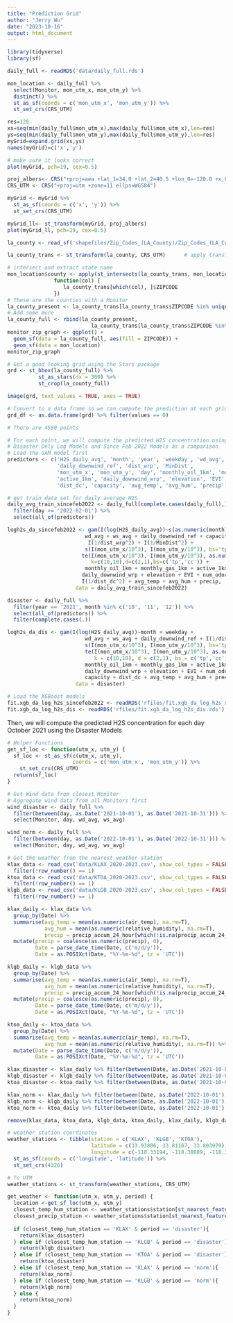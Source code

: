 ```yaml
---
title: "Prediction Grid"
author: "Jerry Wu"
date: "2023-10-16"
output: html_document
---
```


```r
library(tidyverse)
library(sf)
```

```r
daily_full <- readRDS('data/daily_full.rds')
```

```r
mon_location <- daily_full %>%
  select(Monitor, mon_utm_x, mon_utm_y) %>%
  distinct() %>%
  st_as_sf(coords = c('mon_utm_x', 'mon_utm_y')) %>%
  st_set_crs(CRS_UTM)

res=120
xs=seq(min(daily_full$mon_utm_x),max(daily_full$mon_utm_x),len=res)
ys=seq(min(daily_full$mon_utm_y),max(daily_full$mon_utm_y),len=res)
myGrid=expand.grid(xs,ys)
names(myGrid)=c('x','y')

# make sure it looks correct
plot(myGrid, pch=19, cex=0.5)

proj_albers<- CRS("+proj=aea +lat_1=34.0 +lat_2=40.5 +lon_0=-120.0 +x_0=0 +y_0=-4000000 +ellps=GRS80 +datum=NAD83 +units=km")
CRS_UTM <- CRS("+proj=utm +zone=11 ellps=WGS84")

myGrid <- myGrid %>%
  st_as_sf(coords = c('x', 'y')) %>% 
  st_set_crs(CRS_UTM)

myGrid_ll<- st_transform(myGrid, proj_albers)
plot(myGrid_ll, pch=19, cex=0.5)
```

```r
la_county <- read_sf('shapefiles/Zip_Codes_(LA_County)/Zip_Codes_(LA_County).shp')

la_county_trans <- st_transform(la_county, CRS_UTM)      # apply transformation to polygons sf

# intersect and extract state name
mon_location$county <- apply(st_intersects(la_county_trans, mon_location, sparse = FALSE), 2, 
               function(col) { 
                  la_county_trans[which(col), ]$ZIPCODE
               })
# These are the counties with a Monitor
la_county_present <- la_county_trans[la_county_trans$ZIPCODE %in% unique(mon_location$county), ]
# Add some more
la_county_full <- rbind(la_county_present, 
                           la_county_trans[la_county_trans$ZIPCODE %in% c(90278, 90260, 90501, 90505, 90710, 90746, 90248, 90806, 90807, 90247, 90710, 90502, 90717, 90250, 90249, 90506, 90747, 90755, 90731, 90732, 90275, 90274, 90802, 90277, 90254, 90261), ])
monitor_zip_graph <- ggplot() +
  geom_sf(data = la_county_full, aes(fill = ZIPCODE)) +
  geom_sf(data = mon_location)
monitor_zip_graph
```



```r
# Get a good looking grid using the Stars package
grd <- st_bbox(la_county_full) %>%
          st_as_stars(dx = 300) %>%
          st_crop(la_county_full)

image(grd, text_values = TRUE, axes = TRUE)
```
```r
# Convert to a data frame so we can compute the prediction at each grid
grd_df <- as.data.frame(grd) %>% filter(values == 0)

# There are 4580 points
```

```r
# For each point, we will compute the predicted H2S concentration using the 
# Disaster Only Log Models and Since Feb 2022 Models as a comparison
# Load the GAM model first
predictors <- c('H2S_daily_avg', 'month', 'year', 'weekday', 'wd_avg', 'ws_avg', 
                'daily_downwind_ref', 'dist_wrp', 'MinDist',
                'mon_utm_x', 'mon_utm_y', 'day', 'monthly_oil_1km', 'monthly_gas_1km', 
                'active_1km', 'daily_downwind_wrp', 'elevation', 'EVI', 'num_odor_complaints',
                'dist_dc', 'capacity', 'avg_temp', 'avg_hum', 'precip') 

# get train data set for daily average H2S
daily_avg_train_sincefeb2022 <- daily_full[complete.cases(daily_full),] %>% 
  filter(day >= '2022-02-01') %>%
  select(all_of(predictors))

logh2s_da_sincefeb2022 <- gam(I(log(H2S_daily_avg))~s(as.numeric(month),bs='cc') + year + weekday +
                         wd_avg + ws_avg + daily_downwind_ref + capacity +
                          I(1/dist_wrp^2) + I(1/MinDist^2) +
                         s(I(mon_utm_x/10^3), I(mon_utm_y/10^3), bs='tp', k = 10) + 
                        te(I(mon_utm_x/10^3), I(mon_utm_y/10^3), as.numeric(day),
                           k=c(10,10),d=c(2,1),bs=c('tp','cc')) +
                         monthly_oil_1km + monthly_gas_1km + active_1km + 
                        daily_downwind_wrp + elevation + EVI + num_odor_complaints +
                        I(1/dist_dc^2) + avg_temp + avg_hum + precip, 
                      data = daily_avg_train_sincefeb2022)

disaster <- daily_full %>% 
  filter(year == '2021', month %in% c('10', '11', '12')) %>% 
  select(all_of(predictors)) %>% 
  filter(complete.cases(.))

logh2s_da_dis <- gam(I(log(H2S_daily_avg))~month + weekday +
                         wd_avg + ws_avg + daily_downwind_ref + I(1/dist_wrp^2) + I(1/MinDist^2) +
                         s(I(mon_utm_x/10^3), I(mon_utm_y/10^3), bs='tp', k = 10) + 
                         te(I(mon_utm_x/10^3), I(mon_utm_y/10^3), as.numeric(day),
                            k = c(10,10), d = c(2,1), bs = c('tp','cc')) +
                         monthly_oil_1km + monthly_gas_1km + active_1km + 
                         daily_downwind_wrp + elevation + EVI + num_odor_complaints +
                         capacity + dist_dc + avg_temp + avg_hum + precip, 
                      data = disaster)

# Load the XGBoost models
fit.xgb_da_log_h2s_sincefeb2022 <- readRDS('rfiles/fit.xgb_da_log_h2s_sincefeb2022.rds')
fit.xgb_da_log_h2s_dis <- readRDS('rfiles/fit.xgb_da_log_h2s_dis.rds')
```

Then, we will compute the predicted H2S concentration for each day October 2021 using the Disaster Models

```r
# Helper Functions 
get_sf_loc <- function(utm_x, utm_y) {
  sf_loc <- st_as_sf(c(utm_x, utm_y), 
                     coords = c('mon_utm_x', 'mon_utm_y')) %>%
    st_set_crs(CRS_UTM)
  return(sf_loc)
}

# Get Wind data from closest Monitor
# Aggregate wind data from all Monitors first
wind_disaster <- daily_full %>%
  filter(between(day, as.Date('2021-10-01'), as.Date('2021-10-31'))) %>%
  select(Monitor, day, wd_avg, ws_avg)

wind_norm <- daily_full %>%
  filter(between(day, as.Date('2022-10-01'), as.Date('2022-10-31'))) %>%
  select(Monitor, day, wd_avg, ws_avg)

# Get the weather from the nearest weather station
klax_data <- read_csv('data/KLAX_2020-2023.csv', show_col_types = FALSE) %>% 
  filter(!row_number() == 1)
ktoa_data <- read_csv('data/KTOA_2020-2023.csv', show_col_types = FALSE) %>% 
  filter(!row_number() == 1)
klgb_data <- read_csv('data/KLGB_2020-2023.csv', show_col_types = FALSE) %>% 
  filter(!row_number() == 1)

klax_daily <- klax_data %>%
  group_by(Date) %>%
  summarise(avg_temp = mean(as.numeric(air_temp), na.rm=T),
            avg_hum = mean(as.numeric(relative_humidity), na.rm=T),
            precip = precip_accum_24_hour[which(!is.na(precip_accum_24_hour))[1]]) %>%
  mutate(precip = coalesce(as.numeric(precip), 0),
         Date = parse_date_time(Date, c('m/d/y')),
         Date = as.POSIXct(Date, "%Y-%m-%d", tz = 'UTC'))

klgb_daily <- klgb_data %>%
  group_by(Date) %>%
  summarise(avg_temp = mean(as.numeric(air_temp), na.rm=T),
            avg_hum = mean(as.numeric(relative_humidity), na.rm=T),
            precip = precip_accum_24_hour[which(!is.na(precip_accum_24_hour))[1]]) %>%
  mutate(precip = coalesce(as.numeric(precip), 0),
         Date = parse_date_time(Date, c('m/d/y')),
         Date = as.POSIXct(Date, "%Y-%m-%d", tz = 'UTC'))

ktoa_daily <- ktoa_data %>%
  group_by(Date) %>%
  summarise(avg_temp = mean(as.numeric(air_temp), na.rm=T),
            avg_hum = mean(as.numeric(relative_humidity), na.rm=T)) %>%
  mutate(Date = parse_date_time(Date, c('m/d/y')),
         Date = as.POSIXct(Date, "%Y-%m-%d", tz = 'UTC'))

klax_disaster <- klax_daily %>% filter(between(Date, as.Date('2021-10-01'), as.Date('2021-10-31')))
klgb_disaster <- klgb_daily %>% filter(between(Date, as.Date('2021-10-01'), as.Date('2021-10-31')))
ktoa_disaster <- ktoa_daily %>% filter(between(Date, as.Date('2021-10-01'), as.Date('2021-10-31')))

klax_norm <- klax_daily %>% filter(between(Date, as.Date('2022-10-01'), as.Date('2022-10-31')))
klgb_norm <- klgb_daily %>% filter(between(Date, as.Date('2022-10-01'), as.Date('2022-10-31')))
ktoa_norm <- ktoa_daily %>% filter(between(Date, as.Date('2022-10-01'), as.Date('2022-10-31')))

remove(klax_data, ktoa_data, klgb_data, ktoa_daily, klax_daily, klgb_daily)

# weather station coordinates
weather_stations <- tibble(station = c('KLAX', 'KLGB', 'KTOA'),
                           latitude = c(33.93806, 33.81167, 33.803979),
                           longitude = c(-118.33194, -118.38889, -118.339432)) %>%
  st_as_sf(coords = c('longitude', 'latitude')) %>% 
  st_set_crs(4326)

# To UTM
weather_stations <- st_transform(weather_stations, CRS_UTM)

get_weather <- function(utm_x, utm_y, period) {
  location <-get_sf_loc(utm_x, utm_y)
  closest_temp_hum_station <- weather_stations$station[st_nearest_feature(location, weather_stations)]
  closest_precip_station <- weather_stations$station[st_nearest_feature(location, weather_stations %>% filter(station != 'KTOA'))]
  
  if (closest_temp_hum_station == 'KLAX' & period == 'disaster'){
    return(klax_disaster)
  } else if (closest_temp_hum_station == 'KLGB' & period == 'disaster'){
    return(klgb_disaster)
  } else if (closest_temp_hum_station == 'KTOA' & period == 'disaster'){
    return(ktoa_disaster)
  } else if (closest_temp_hum_station == 'KLAX' & period == 'norm'){
    return(klax_norm)
  } else if (closest_temp_hum_station == 'KLGB' & period == 'norm'){
    return(klgb_norm)
  } else {
    return(ktoa_norm)
  }
}

```

